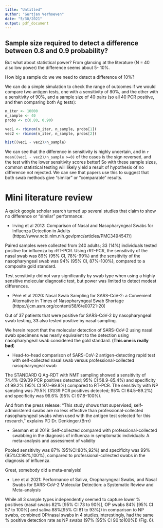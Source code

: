 ```yaml
---
title: "Untitled"
author: "Gertjan Verhoeven"
date: "5/30/2021"
output: pdf_document
---
```


## Sample size required to detect a difference between 0.8 and 0.9 probability?

But what about statistical power? From glancing at the literature (N = 40 also low power) the difference seems about 5- 10%.

How big a sample do we we need to detect a difference of 10%?

We can do a simple simulation to check the range of outcomes if we would compare two antigen tests, one with a sensitivity of 80%, and the other with a sensitivity of 90%, and a sample size of 40 pairs (so all 40 PCR positive, and then comparing both Ag tests):

```r
n_iter <- 10000
n_sample <- 40
probs <- c(0.80, 0.90)

vec1 <- rbinom(n_iter, n_sample, probs[1])
vec2 <- rbinom(n_iter, n_sample, probs[2])

hist((vec1 - vec2)/n_sample)
```
We can see that the difference in sensitivity is highly uncertain, and in `r mean((vec1 - vec2)/n_sample >=0)` of the cases is the sign reversed, and the test with the lower sensitivity scores better!
So with these sample sizes, common statistical testing will likely yield a result of hypothesis of no difference not rejected.
We can see that papers use this to suggest that both swab methods give "similar" or "comparable" results.

# Mini literature review

A quick google scholar search turned up several studies that claim to show no difference or "similar" performance:

* Irving et al 2012: Comparison of Nasal and Nasopharyngeal Swabs for Influenza Detection in Adults (https://www.ncbi.nlm.nih.gov/pmc/articles/PMC3494547/)

Paired samples were collected from 240 adults; 33 (14%) individuals tested positive for influenza by rRT-PCR. Using rRT-PCR, the sensitivity of the nasal swab was 89% (95% CI, 78%-99%) and the sensitivity of the nasopharyngeal swab was 94% (95% CI, 87%-100%), compared to a composite gold standard.

Test sensitivity did not vary significantly by swab type when using a highly sensitive molecular diagnostic test, but power was limited to detect modest differences.

* Péré et al 2020: Nasal Swab Sampling for SARS-CoV-2: a Convenient Alternative in Times of Nasopharyngeal Swab Shortage (https://jcm.asm.org/content/58/6/e00721-20)

Out of 37 patients that were positive for SARS-CoV-2 by nasopharyngeal swab testing, 33 also tested positive by nasal sampling.

We herein report that the molecular detection of SARS-CoV-2 using nasal swab specimens was nearly equivalent to the detection using nasopharyngeal swab considered the gold standard. (**This one is really bad**)

* Head-to-head comparison of SARS-CoV-2 antigen-detecting rapid test with self-collected nasal swab versus professional-collected nasopharyngeal swab

The STANDARD Q Ag-RDT with NMT sampling showed a sensitivity of 74.4% (29/39 PCR positives detected; 95% CI 58.9–85.4%) and specificity of 99.2% (95% CI 97.1–99.8%) compared to RT-PCR. The sensitivity with NP sampling was 79.5% (31/39 PCR positives detected; 95% CI 64.5–89.2%) and specificity was 99.6% (95% CI 97.8–100%).

And from the press release: "This study shows that supervised, self-administered swabs are no less effective than professional-collected nasopharyngeal swabs when used with the antigen test selected for this research," explains PD Dr. Denkinger.(Brrr)

* Seaman et al 2019: Self-collected compared with professional-collected swabbing in the diagnosis of influenza in symptomatic individuals: A meta-analysis and assessment of validity

Pooled sensitivity was 87% (95%CI:80%,92%) and specificity was 99% (95%CI:98%,100%), compared to professional-collected swabs in the diagnosis of influenza.

Great, somebody did a meta-analysis!

* Lee et al 2021: Performance of Saliva, Oropharyngeal Swabs, and Nasal Swabs for SARS-CoV-2 Molecular Detection: a Systematic Review and Meta-analysis

While all 3 sample types independently seemed to capture lower % positives (nasal swabs 82% [95% CI 73 to 90%], OP swabs 84% [95% CI 57 to 100%] and saliva 88%[95% CI 81 to 93%]) in comparison to NP swabs, combined OP/nasal swabs in 4 studies,interestingly, had the same % positive detection rate as NP swabs (97% [95% CI 90 to100%]) (Fig. 6).
